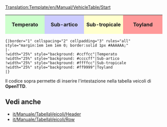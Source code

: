 <noinclude>[[Translation:Template/en/Manual/VehicleTable/Start]]
<includeonly>
{|border="1" cellspacing="2" cellpadding="3" rules="all" style="margin:1em 1em 1em 0; border:solid 1px #AAAAAA;"
|-
!width="25%" style="background: #ccffcc"|Temperato
!width="25%" style="background: #ccccff"|Sub-artico
!width="25%" style="background: #ffffcc"|Sub-tropicale
!width="25%" style="background: #ff9999"|Toyland
|}
</includeonly>

<pre>{|border="1" cellspacing="2" cellpadding="3" rules="all" style="margin:1em 1em 1em 0; border:solid 1px #AAAAAA;"
|-
!width="25%" style="background: #ccffcc"|Temperato
!width="25%" style="background: #ccccff"|Sub-artico
!width="25%" style="background: #ffffcc"|Sub-tropicale
!width="25%" style="background: #ff9999"|Toyland
|}</pre>

Il codice sopra permette di inserire l'intestazione nella tabella veicoli di '''OpenTTD'''. 
==Vedi anche==
*[[it/Manuale/TabellaVeicoli/Header]]
*[[it/Manuale/TabellaVeicoli/Row]]

</noinclude>
